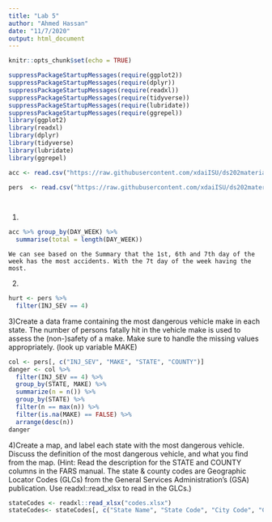 ```yaml
---
title: "Lab 5"
author: "Ahmed Hassan"
date: "11/7/2020"
output: html_document
---
```


```r
knitr::opts_chunk$set(echo = TRUE)
```

```r
suppressPackageStartupMessages(require(ggplot2))
suppressPackageStartupMessages(require(dplyr))
suppressPackageStartupMessages(require(readxl))
suppressPackageStartupMessages(require(tidyverse))
suppressPackageStartupMessages(require(lubridate))
suppressPackageStartupMessages(require(ggrepel))
library(ggplot2)
library(readxl)
library(dplyr)
library(tidyverse)
library(lubridate)
library(ggrepel)

acc <- read.csv("https://raw.githubusercontent.com/xdaiISU/ds202materials/master/hwlabs/fars2017/accident.csv", stringsAsFactors = FALSE)

pers  <- read.csv("https://raw.githubusercontent.com/xdaiISU/ds202materials/master/hwlabs/fars2017/person.csv", stringsAsFactors = FALSE)

  
```

1)
```r
acc %>% group_by(DAY_WEEK) %>% 
  summarise(total = length(DAY_WEEK))
```
```
We can see based on the Summary that the 1st, 6th and 7th day of the week has the most accidents. With the 7t day of the week having the most. 
```

2)
```r
hurt <- pers %>% 
  filter(INJ_SEV == 4)

```

3)Create a data frame containing the most dangerous vehicle make in each state. The number of persons fatally hit in the vehicle make is used to assess the (non-)safety of a make. Make sure to handle the missing values appropriately. (look up variable MAKE)

```r
col <- pers[, c("INJ_SEV", "MAKE", "STATE", "COUNTY")]
danger <- col %>%
  filter(INJ_SEV == 4) %>%
  group_by(STATE, MAKE) %>%
  summarize(n = n()) %>%
  group_by(STATE) %>%
  filter(n == max(n)) %>%
  filter(is.na(MAKE) == FALSE) %>%
  arrange(desc(n))
danger

```

4)Create a map, and label each state with the most dangerous vehicle. Discuss the definition of the most dangerous vehicle, and what you find from the map. (Hint: Read the description for the STATE and COUNTY columns in the FARS manual. The state & county codes are Geographic Locator Codes (GLCs) from the General Services Administration’s (GSA) publication. Use readxl::read_xlsx to read in the GLCs.)
```r

stateCodes <- readxl::read_xlsx("codes.xlsx")
stateCodes<- stateCodes[, c("State Name", "State Code", "City Code", "City Name", "County Code", "County Name")]






```



